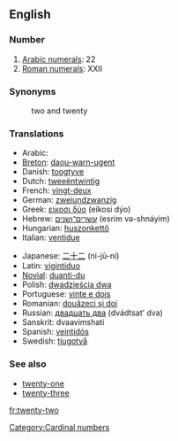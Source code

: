 ==English==

===Number===

#[[w:Arabic numerals|Arabic numerals]]: 22
#[[w:Roman numerals|Roman numerals]]: XXII

===Synonyms===
:two and twenty

===Translations===
{{top}}
*Arabic: {{ARchar|[[اثنين وعشرين]]}} {{Unicode|(’iθné:n wi-ʕišrí:n)}}
*[[Breton]]: [[daou-warn-ugent]]
*Danish: [[toogtyve]]
*Dutch: [[tweeëntwintig]]
*French: [[vingt-deux]] {{m}}
*German: [[zweiundzwanzig]]
*Greek: [[είκοσι δύο]] (eíkosi dýo)
*Hebrew: [[עשרים־ושנים]] (esrím və-shnáyim)
*Hungarian: [[huszonkettő]]
*Italian: [[ventidue]]
{{mid}}
*Japanese: [[二十二]] (ni-jū-ni)
*Latin: [[vigintiduo]]
*[[Novial]]: [[duanti-du]]
*Polish: [[dwadzieścia dwa]]
*Portuguese: [[vinte e dois]] {{m}}
*Romanian: [[douăzeci şi doi]]
*Russian: [[двадцать два]] (dvádtsat’ dva)
*Sanskrit: dvaavi''m''shati
*Spanish: [[veintidós]]
*Swedish: [[tjugotvå]]
{{bottom}}

===See also===
*[[twenty-one]]
*[[twenty-three]]

[[Category:Cardinal numbers]]

[[fr:twenty-two]]
